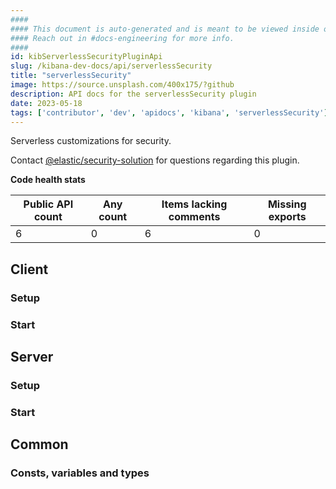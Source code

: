 ```yaml
---
####
#### This document is auto-generated and is meant to be viewed inside our experimental, new docs system.
#### Reach out in #docs-engineering for more info.
####
id: kibServerlessSecurityPluginApi
slug: /kibana-dev-docs/api/serverlessSecurity
title: "serverlessSecurity"
image: https://source.unsplash.com/400x175/?github
description: API docs for the serverlessSecurity plugin
date: 2023-05-18
tags: ['contributor', 'dev', 'apidocs', 'kibana', 'serverlessSecurity']
---
```


Serverless customizations for security.

Contact [@elastic/security-solution](https://github.com/orgs/elastic/teams/security-solution) for questions regarding this plugin.

**Code health stats**

| Public API count  | Any count | Items lacking comments | Missing exports |
|-------------------|-----------|------------------------|-----------------|
| 6 | 0 | 6 | 0 |

## Client

### Setup
<DocDefinitionList data={[serverlessSecurityObj.client.setup]}/>

### Start
<DocDefinitionList data={[serverlessSecurityObj.client.start]}/>

## Server

### Setup
<DocDefinitionList data={[serverlessSecurityObj.server.setup]}/>

### Start
<DocDefinitionList data={[serverlessSecurityObj.server.start]}/>

## Common

### Consts, variables and types
<DocDefinitionList data={serverlessSecurityObj.common.misc}/>

